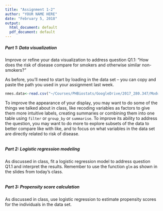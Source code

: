 ---
title: "Assignment 1-2"
author: "YOUR NAME HERE"
date: "February 5, 2018"
output:
  html_document: default
  pdf_document: default
---

##### **Part 1: Data visualization**
Improve or refine your data visualization to address question Q1.1: "How does the risk of disease compare for smokers and otherwise similar non-smokers?"

As before, you'll need to start by loading in the data set -- you can copy and paste the path you used in your assignment last week.
```{r}
nmes.data<-read.csv("~/Courses/PHBiostats/GoogleDrive/2017_280.347/Module1/nmesUNPROC.csv", stringsAsFactors=FALSE)
```

To improve the appearance of your display, you may want to do some of the things we talked about in class, like recoding variables as factors to give them more intuitive labels, creating summaries or combining them into one table using `filter` or `group_by` or `summarise`. To improve its ability to address the question, you may want to do more to explore subsets of the data to better compare like with like, and to focus on what variables in the data set are directly related to risk of disease.


```{r}

```


##### **Part 2: Logistic regression modeling**

As discussed in class, fit a logistic regression model to address question Q1.1 and interpret the results. Remember to use the function `glm` as shown in the slides from today's class.

```{r}

```

##### **Part 3: Propensity score calculation**

As discussed in class, use logistic regression to estimate propensity scores for the individuals in the data set.

```{r}

```
